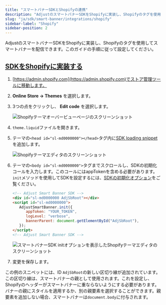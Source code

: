 ```yaml
---
title: "スマートバナーSDKとShopifyの連携"
description: "AdjustのスマートバナーSDKをShopifyに実装し、Shopifyのタグを使用してスマートバナーを配信できます。"
slug: "ja/sdk/smart-banner/integrations/shopify"
sidebar-label: "Shopify"
sidebar-position: 2
---
```


AdjustのスマートバナーSDKをShopifyに実装し、Shopifyのタグを使用してスマートバナーを配信できます。このガイドの手順に従って設定してください。

## [SDKをShopifyに実装する](integrate-the-sdk-in-shopify)

1. [https://admin.shopify.com](https://admin.shopify.com)でストア管理ツールに移動します。

2. **Online Store → Themes** を選択します。

3. 3つの点をクリックし、 **Edit code** を選択します。

   ![Shopifyテーマオーバービューページのスクリーンショット](@images/smart-banner-sdk/shopify/1-overview.png)

4. `theme.liquid`ファイルを開きます。

5. テーマの`<head id="sl-md0000000"></head>`タグ内に[SDK loading snippet](/en/sdk/smart-banner#using-a-cdn)を追加します。

   ![Shopifyテーマエディタのスクリーンショット](@images/smart-banner-sdk/shopify/2-loading-snippet.png)

6. テーマの`<body id="sl-md0000000">`タグまでスクロールし、SDKの初期化コールを入力します。このコールにはappTokenを含める必要があります。`init`メソッドを使用してSDKを設定するには、[SDKの初期化オプション](/en/sdk/smart-banner/init-options)をご覧ください。

   ```html
   <!-- Adjust Smart Banner SDK -->
   <div id="sl-md0000000 AdjSbRoot"></div>
   <script id="sl-md0000000">
      AdjustSmartBanner.init({
         appToken: "YOUR_TOKEN",
         logLevel: "verbose",
         bannerParent: document.getElementById("AdjSbRoot"),
      });
   </script>
   <!-- Adjust Smart Banner SDK -->
   ```

   ![スマートバナーSDK initオプションを表示したShopifyテーマエディタのスクリーンショット](@images/smart-banner-sdk/shopify/3-init-options.png)

7. 変更を保存します。

<Callout type="note">

この例のスニペットには、ID `AdjSbRoot`の新しい区切り線が追加されています。この区切り線は、スマートバナーの親として使用されます。これを設定し、Shopifyのヘッダーがスマートバナーに重ならないようにする必要があります。バナーの親にスタイルを適用するか、別の親要素を選択することができます。親要素を追加しない場合、スマートバナーは`document.body`に付与されます。

</Callout>
